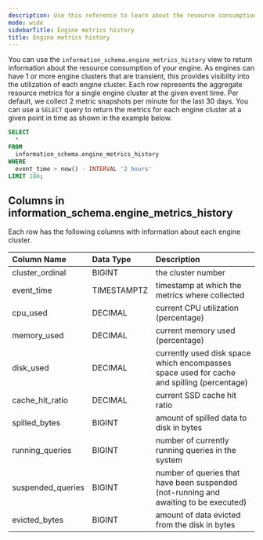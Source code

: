 ```yaml
---
description: Use this reference to learn about the resource consumption of your engine
mode: wide
sidebarTitle: Engine metrics history
title: Engine metrics history
---
```



You can use the `information_schema.engine_metrics_history` view to return information about the resource consumption of your engine. As engines can have 1 or more engine clusters that are transient, this provides visibilty into the utilization of each engine cluster. Each row represents the aggregate resource metrics for a single engine cluster at the given event time. Per default, we collect 2 metric snapshots per minute for the last 30 days. You can use a `SELECT` query to return the metrics for each engine cluster at a given point in time as shown in the example below.

```sql
SELECT
  *
FROM
  information_schema.engine_metrics_history
WHERE
  event_time > now() - INTERVAL '2 hours'
LIMIT 100;
```

## Columns in information_schema.engine_metrics_history

Each row has the following columns with information about each engine cluster.

| Column Name       | Data Type   | Description                                                                                |
|:------------------|:------------|:-------------------------------------------------------------------------------------------|
| cluster_ordinal    | BIGINT      | the cluster number |
| event_time        | TIMESTAMPTZ | timestamp at which the metrics where collected                                             |
| cpu_used          | DECIMAL     | current CPU utilization (percentage)                                                       |
| memory_used       | DECIMAL     | current memory used (percentage)                                                           |
| disk_used         | DECIMAL     | currently used disk space which encompasses space used for cache and spilling (percentage) |
| cache_hit_ratio   | DECIMAL     | current SSD cache hit ratio                                                                |
| spilled_bytes     | BIGINT      | amount of spilled data to disk in bytes                                                    |
| running_queries   | BIGINT      | number of currently running queries in the system                                          |
| suspended_queries | BIGINT      | number of queries that have been suspended (not-running and awaiting to be executed)       |
| evicted_bytes     | BIGINT      | amount of data evicted from the disk in bytes                                              |

